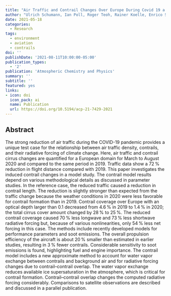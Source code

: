 ```yaml
---
title: "Air Traffic and Contrail Changes Over Europe During Covid 19 a Model Study"
author: "Ulrich Schumann, Ian Poll, Roger Teoh, Rainer Koelle, Enrico Spinielli, Jarlath Molloy, George S. Koudis, Robert Baumann, Luca Bugliaro, Marc Stettler, Christiane Voigt"
date: 2021-05-18
categories:
  - Research
tags:
  - environment
  - aviation
  - contrails
doi: ''
publishDate: '2021-08-11T10:00:00-05:00'
publication_types:
  - '2'
publication: 'Atmospheric Chemistry and Physics'
summary: ''
subtitle: ''
featured: yes
links:
- icon: doi
  icon_pack: ai
  name: Publication
  url: https://doi.org/10.5194/acp-21-7429-2021
---
```


## Abstract

The strong reduction of air traffic during the COVID-19 pandemic provides a unique test case for the relationship between air traffic density, contrails, and their radiative forcing of climate change. Here, air traffic and contrail cirrus changes are quantified for a European domain for March to August 2020 and compared to the same period in 2019. Traffic data show a 72 % reduction in flight distance compared with 2019. This paper investigates the induced contrail changes in a model study. The contrail model results depend on various methodological details as discussed in parameter studies. In the reference case, the reduced traffic caused a reduction in contrail length. The reduction is slightly stronger than expected from the traffic change because the weather conditions in 2020 were less favorable for contrail formation than in 2019. Contrail coverage over Europe with an optical depth larger than 0.1 decreased from 4.6 % in 2019 to 1.4 % in 2020; the total cirrus cover amount changed by 28 % to 25 %. The reduced contrail coverage caused 70 % less longwave and 73 % less shortwave radiative forcing but, because of various nonlinearities, only 54 % less net forcing in this case. The methods include recently developed models for performance parameters and soot emissions. The overall propulsion efficiency of the aircraft is about 20 % smaller than estimated in earlier studies, resulting in 3 % fewer contrails. Considerable sensitivity to soot emissions is found, highlighting fuel and engine importance. The contrail model includes a new approximate method to account for water vapor exchange between contrails and background air and for radiative forcing changes due to contrail–contrail overlap. The water vapor exchange reduces available ice supersaturation in the atmosphere, which is critical for contrail formation. Contrail–contrail overlap changes the computed radiative forcing considerably. Comparisons to satellite observations are described and discussed in a parallel publication.
